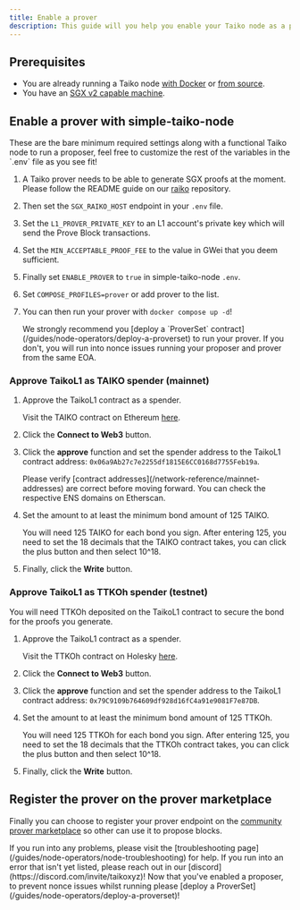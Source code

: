 ```yaml
---
title: Enable a prover
description: This guide will you help you enable your Taiko node as a prover.
---
```



## Prerequisites

- You are already running a Taiko node [with Docker](/guides/node-operators/run-a-taiko-node-with-docker) or [from source](/guides/node-operators/build-a-taiko-node-from-source).
- You have an [SGX v2 capable machine](https://github.com/ayeks/SGX-hardware#hardware-with-sgx2-support).

## Enable a prover with simple-taiko-node

<Aside>
These are the bare minimum required settings along with a functional Taiko node to run a proposer, feel free to customize the rest of the variables in the `.env` file as you see fit!
</Aside>

<Steps>

1. A Taiko prover needs to be able to generate SGX proofs at the moment. Please follow the README guide on our [raiko](https://github.com/taikoxyz/raiko/blob/main/docs/README_Docker_and_RA.md) repository.

2. Then set the `SGX_RAIKO_HOST` endpoint in your `.env` file.

3. Set the `L1_PROVER_PRIVATE_KEY` to an L1 account's private key which will send the Prove Block transactions.

4. Set the `MIN_ACCEPTABLE_PROOF_FEE` to the value in GWei that you deem sufficient.

5. Finally set `ENABLE_PROVER` to `true` in simple-taiko-node `.env`.

6. Set `COMPOSE_PROFILES=prover` or add prover to the list.

7. You can then run your prover with `docker compose up -d`!

   <Aside type="danger">
      We strongly recommend you [deploy a `ProverSet` contract](/guides/node-operators/deploy-a-proverset) to run your prover. If you don't, you will run into nonce issues running your proposer and prover from the same EOA.
   </Aside>

</Steps>

### Approve TaikoL1 as TAIKO spender (mainnet)

<Steps>

1. Approve the TaikoL1 contract as a spender.

   Visit the TAIKO contract on Ethereum [here](https://etherscan.io/address/0x10dea67478c5f8c5e2d90e5e9b26dbe60c54d800#writeProxyContract).

2. Click the **Connect to Web3** button.

3. Click the **approve** function and set the spender address to the TaikoL1 contract address: `0x06a9Ab27c7e2255df1815E6CC0168d7755Feb19a`.

   <Aside>
      Please verify [contract addresses](/network-reference/mainnet-addresses) are correct before moving forward. You can check the respective ENS domains on Etherscan.
   </Aside>

4. Set the amount to at least the minimum bond amount of 125 TAIKO.

   You will need 125 TAIKO for each bond you sign. After entering 125, you need to set the 18 decimals that the TAIKO contract takes, you can click the plus button and then select 10^18.

5. Finally, click the **Write** button.

</Steps>

### Approve TaikoL1 as TTKOh spender (testnet)

You will need TTKOh deposited on the TaikoL1 contract to secure the bond for the proofs you generate.

<Steps>

1. Approve the TaikoL1 contract as a spender.

   Visit the TTKOh contract on Holesky [here](https://holesky.etherscan.io/address/0x6490E12d480549D333499236fF2Ba6676C296011#writeProxyContract).

2. Click the **Connect to Web3** button.

3. Click the **approve** function and set the spender address to the TaikoL1 contract address: `0x79C9109b764609df928d16fC4a91e9081F7e87DB`.

4. Set the amount to at least the minimum bond amount of 125 TTKOh.

   You will need 125 TTKOh for each bond you sign. After entering 125, you need to set the 18 decimals that the TTKOh contract takes, you can click the plus button and then select 10^18.

5. Finally, click the **Write** button.

</Steps>

## Register the prover on the prover marketplace

Finally you can choose to register your prover endpoint on the <a href="https://dojonode.xyz/tatami" target="_blank">community prover marketplace</a> so other can use it to propose blocks.

<CardGrid>
    <Card title="Troubleshooting" icon="error">
        If you run into any problems, please visit the [troubleshooting page](/guides/node-operators/node-troubleshooting) for help.
        If you run into an error that isn't yet listed, please reach out in our [discord](https://discord.com/invite/taikoxyz)!
    </Card>
    <Card title="Deploy a ProverSet" icon="rocket">
        Now that you've enabled a proposer, to prevent nonce issues whilst running please [deploy a ProverSet](/guides/node-operators/deploy-a-proverset)!
    </Card>
</CardGrid>
